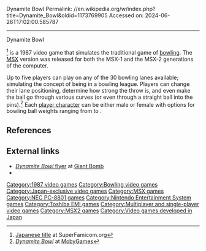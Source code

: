Dynamite Bowl
Permalink: //en.wikipedia.org/w/index.php?title=Dynamite_Bowl&oldid=1173769905
Accessed on: 2024-06-26T17:02:00.585787



------
Dynamite Bowl
{{Infobox video game
|title = Dynamite Bowl
|image=DynamiteBowlFamicomCoverArt.jpg
|caption= Famicom cover art
|developer=Softvision
|publisher=[[Toshiba-EMI]]
|designer=
|composer=Keiichi Maruyama
|released= '''Famicom''' {{vgrelease|JP|May 24, 1987<ref>[http://www.gamefaqs.com/nes/578412-dynamite-bowl/data ''Dynamite Bowl'' (NES)] at [[GameFAQs]]</ref>}} '''NEC PC-8801''' {{vgrelease|JP|October 1987}}
|genre= [[Sports video game|Sports]]
|modes= [[Single-player video game|Single-player]], [[Multiplayer video game|multiplayer]]
|platforms= [[MSX]], [[Famicom]], [[NEC PC-8801]]
}}

{{nihongo|'''''Dynamite Bowl'''''|ダイナマイトボウル|Dainamaito Bōru}}<ref>[http://superfamicom.org/famicom/info/dynamite-bowl Japanese title] at SuperFamicom.org</ref> is a 1987 video game that simulates the traditional game of [[bowling]]. The [[MSX]] version was released for both the MSX-1 and the MSX-2 generations of the computer.

Up to five players can play on any of the 30 bowling lanes available; simulating the concept of being in a bowling league. Players can change their lane positioning, determine how strong the throw is, and even make the ball go through various curves (or even through a straight ball into the pins).<ref>[http://www.mobygames.com/game/dynamite-bowl ''Dynamite Bowl''] at [[MobyGames]]</ref> Each [[player character]] can be either male or female with options for bowling ball weights ranging from {{convert|7|lb|kg|disp=or}} to {{convert|15|lb|kg|disp=or}}.

==References==
{{reflist}}

==External links==
*[http://www.giantbomb.com/dynamite-bowl/61-106/promotional-flyer/52-619381/ ''Dynamite Bowl'' flyer] at [[Giant Bomb]]
*{{mobygames|/20371}}

[[Category:1987 video games]]
[[Category:Bowling video games]]
[[Category:Japan-exclusive video games]]
[[Category:MSX games]]
[[Category:NEC PC-8801 games]]
[[Category:Nintendo Entertainment System games]]
[[Category:Toshiba EMI games]]
[[Category:Multiplayer and single-player video games]]
[[Category:MSX2 games]]
[[Category:Video games developed in Japan]]

{{bowling-videogame-stub}}